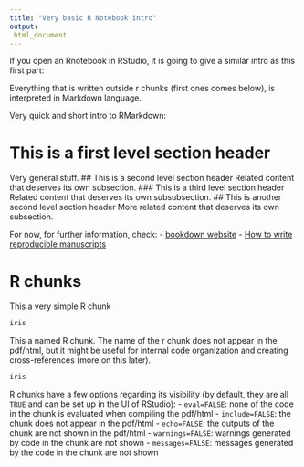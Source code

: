 ```yaml
---
title: "Very basic R Notebook intro"
output:
 html_document
---
```


If you open an Rnotebook in RStudio, it is going to give a similar intro as this first part:

Everything that is written outside r chunks (first ones comes below), is interpreted in Markdown language.

Very quick and short intro to RMarkdown:

# This is a first level section header
Very general stuff.
## This is a second level section header
Related content that deserves its own subsection.
### This is a third level section header
Related content that deserves its own subsubsection.
## This is another second level section header
More related content that deserves its own subsection.

<!-- This is how you comment things in RMarkdown. They won't show up in the final odf/html file -->
<!-- But note that commented code inside visible chunks will -->

For now, for further information, check:
- [bookdown website](https://bookdown.org/)
- [How to write reproducible manuscripts](https://elifesciences.org/labs/cad57bcf/composing-reproducible-manuscripts-using-r-markdown)

# R chunks

This a very simple R chunk
```r
iris
```

This a named R chunk. The name of the r chunk does not appear in the pdf/html, but it might be useful for internal code organization and creating cross-references (more on this later). 
```r
iris
```

R chunks have a few options regarding its visibility (by default, they are all `TRUE` and can be set up in the UI of RStudio):
- `eval=FALSE`: none of the code in the chunk is evaluated when compiling the pdf/html
- `include=FALSE`: the chunk does not appear in the pdf/html
- `echo=FALSE`: the outputs of the chunk are not shown in the pdf/html
- `warnings=FALSE`: warnings generated by code in the chunk are not shown
- `messages=FALSE`: messages generated by the code in the chunk are not shown
